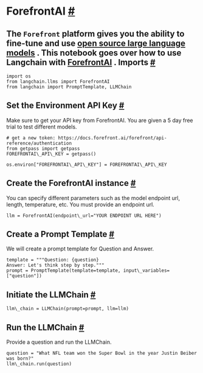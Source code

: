  ForefrontAI
 [#](#forefrontai "Permalink to this headline")
=============================================================
 The
 `Forefront`
 platform gives you the ability to fine-tune and use
 [open source large language models](https://docs.forefront.ai/forefront/master/models) 
 .
 This notebook goes over how to use Langchain with
 [ForefrontAI](https://www.forefront.ai/) 
 .
 Imports
 [#](#imports "Permalink to this headline")
-----------------------------------------------------
```
import os
from langchain.llms import ForefrontAI
from langchain import PromptTemplate, LLMChain
```
 Set the Environment API Key
 [#](#set-the-environment-api-key "Permalink to this headline")
---------------------------------------------------------------------------------------------
 Make sure to get your API key from ForefrontAI. You are given a 5 day free trial to test different models.
```
# get a new token: https://docs.forefront.ai/forefront/api-reference/authentication
from getpass import getpass
FOREFRONTAI\_API\_KEY = getpass()
```
```
os.environ["FOREFRONTAI\_API\_KEY"] = FOREFRONTAI\_API\_KEY
```
 Create the ForefrontAI instance
 [#](#create-the-forefrontai-instance "Permalink to this headline")
-----------------------------------------------------------------------------------------------------
 You can specify different parameters such as the model endpoint url, length, temperature, etc. You must provide an endpoint url.
```
llm = ForefrontAI(endpoint\_url="YOUR ENDPOINT URL HERE")
```
 Create a Prompt Template
 [#](#create-a-prompt-template "Permalink to this headline")
---------------------------------------------------------------------------------------
 We will create a prompt template for Question and Answer.
```
template = """Question: {question}
Answer: Let's think step by step."""
prompt = PromptTemplate(template=template, input\_variables=["question"])
```
 Initiate the LLMChain
 [#](#initiate-the-llmchain "Permalink to this headline")
---------------------------------------------------------------------------------
```
llm\_chain = LLMChain(prompt=prompt, llm=llm)
```
 Run the LLMChain
 [#](#run-the-llmchain "Permalink to this headline")
-----------------------------------------------------------------------
 Provide a question and run the LLMChain.
```
question = "What NFL team won the Super Bowl in the year Justin Beiber was born?"
llm\_chain.run(question)
```